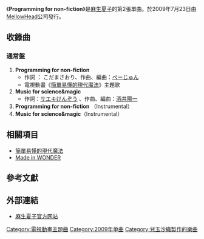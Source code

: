 {{Infobox Single 
| Name           = Programming for non-fiction
| Artist         = [[麻生夏子|麻生夏子]]
| Cover          =
| Cover Size     =
| Album          =
| A-side         = Programming for non-fiction
| B-side         = Music for science&magic
| Released       = 2009年7月23日
| Format         = [[單曲|單曲]]
| Recorded       = 2009年<br/ >
| Genre          = [[J-POP|J-POP]]（[[動畫歌曲|動畫歌曲]]）
| Length         = 
| Label          = [[MellowHead|MellowHead]]
| Writer         = 
| Producer       =
| Certification  =
| Chart position = *週間最高順位83位（[[Oricon|Oricon]]）
| Last single    = [[Brand_New_World|Brand New World]]<br/>（2009年） 
| This single    = '''Programming for non-fiction''' <br/> （2009年）
| Next single    = [[Perfect-area_complete!|Perfect-area complete!]] <br/> （2010年）
}}
《'''Programming for non-fiction '''》是[[麻生夏子|麻生夏子]]的第2張單曲。於2009年7月23日由[[MellowHead|MellowHead]]公司發行。

== 收錄曲 ==
=== 通常盤 ===
# '''Programming for non-fiction''' <!-- [0:00] -->
#* 作詞 ： こだまさおり、作曲、編曲：[[ぺーじゅん|ぺーじゅん]]  
#* 電視動畫《[[簡單易懂的現代魔法|簡單易懂的現代魔法]]》主題歌
# '''Music for science&magic''' <!-- [0:00] -->
#* 作詞：[[サエキけんぞう|サエキけんぞう]] 、作曲、編曲：[[酒井陽一|酒井陽一]]
# '''Programming for non-fiction''' （Instrumental）
# '''Music for science&magic'''（Instrumental）

== 相關項目 ==
* [[簡單易懂的現代魔法|簡單易懂的現代魔法]]
* [[Made_in_WONDER|Made in WONDER]]

==參考文獻==


== 外部連結 ==
* [https://web.archive.org/web/20100315121349/http://official.stardust.co.jp/natsukoaso/ 麻生夏子官方网站]

{{單曲小作品}}
{{DEFAULTSORT:Programming for non-fiction}}
[[Category:電視動畫主題曲|Category:電視動畫主題曲]]
[[Category:2009年单曲|Category:2009年单曲]]
[[Category:兒玉沙織製作的樂曲|Category:兒玉沙織製作的樂曲]]